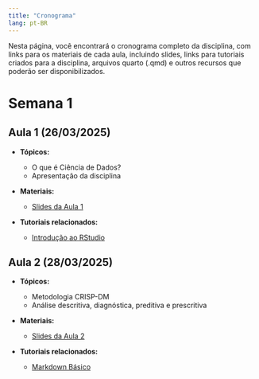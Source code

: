 ```yaml
---
title: "Cronograma"
lang: pt-BR
---
```


Nesta página, você encontrará o cronograma completo da disciplina, com
links para os materiais de cada aula, incluindo slides, links para 
tutoriais criados para a disciplina, arquivos quarto (.qmd) e outros 
recursos que poderão ser disponibilizados.


# Semana 1

## Aula 1 (26/03/2025) 

- **Tópicos:**

  - O que é Ciência de Dados?
  - Apresentação da disciplina

- **Materiais:**

  - [Slides da Aula 1](/slides/slides_aula01.html)
  
- **Tutoriais relacionados:**
  
  - [Introdução ao RStudio](https://washingtonsilva.github.io/tutorials/rstudio/){target="_blank"}



## Aula 2 (28/03/2025) 

- **Tópicos:**

  - Metodologia CRISP-DM
  - Análise descritiva, diagnóstica, preditiva e prescritiva
  
- **Materiais:**

  - [Slides da Aula 2](/slides/aula2.html)
  
- **Tutoriais relacionados:**
  
  - [Markdown Básico](/tutoriais/markdown-intro.html)

